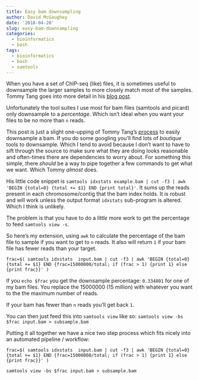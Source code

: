```yaml
---
title: Easy bam downsampling
author: David McGaughey
date: '2018-04-20'
slug: easy-bam-downsampling
categories:
  - bioinformatics
  - bash
tags:
  - bioinformatics
  - bash
  - samtools
---
```


When you have a set of ChIP-seq (like) files, it is sometimes useful to downsample the larger samples to more closely match most of the samples. Tommy Tang goes into more detail in his [blog post](http://crazyhottommy.blogspot.com/2016/05/downsampling-for-bam-files-to-certain.html). 

Unfortunately the tool suites I use most for bam files (samtools and picard) only downsample to a *percentage*. Which isn't ideal when you want your files to be no more than `n` reads. 

This post is just a slight one-upping of Tommy Tang's [process](http://crazyhottommy.blogspot.com/2016/05/downsampling-for-bam-files-to-certain.html) to easily downsample a bam. If you do some googling you'll find lots of *boutique* tools to downsample. Which I tend to avoid because I don't want to have to sift through the source to make sure what they are doing looks reasonable and often-times there are dependencies to worry about. For something this simple, there *should* be a way to pipe together a few commands to get what we want. Which Tommy *almost* does.

His little code snippet is `samtools idxstats example.bam | cut -f3 | awk 'BEGIN {total=0} {total += $1} END {print total}'`. It sums up the reads present in each chromosome/contig that the bam index holds. It is robust and will work unless the output format `idxstats` sub-program is altered. Which I think is unlikely.

The problem is that you have to do a *little* more work to get the percentage to feed `samtools view -s`. 

So here's my extension, using `awk` to calculate the percentage of the bam file to sample if you want to get to `n` reads. It also will return `1` if your bam file has fewer reads than your target.

`frac=$( samtools idxstats  input.bam | cut -f3 | awk 'BEGIN {total=0} {total += $1} END {frac=15000000/total; if (frac > 1) {print 1} else {print frac}}' )`

If you `echo $frac` you get the downsample percentage: `0.334801` for one of my bam files. You replace the 15000000 (15 million) with whatever you want to the the maximum number of reads.

If your bam has fewer than `n` reads you'll get back `1`. 

You can then just feed this into `samtools view` like so: `samtools view -bs $frac input.bam > subsample.bam`

Putting it all together we have a nice two step process which fits nicely into an automated pipeline / workflow:

`frac=$( samtools idxstats  input.bam | cut -f3 | awk 'BEGIN {total=0} {total += $1} END {frac=15000000/total; if (frac > 1) {print 1} else {print frac}}' )`

`samtools view -bs $frac input.bam > subsample.bam`